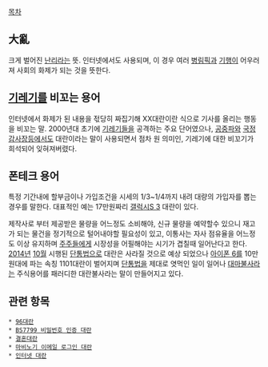 [[목차]]
== 大亂 ==
크게 벌어진 [[난리]]라는 뜻.
인터넷에서도 사용되며, 이 경우 여러 [[병림픽]]과 [[기행]]이 어우러져 사회의 화제가 되는 것을 뜻한다.
== [[기레기]]를 비꼬는 용어 ==
인터넷에서 화제가 된 내용을 젃당히 짜집기해 XX대란이란 식으로 기사를 올리는 행동을 비꼬는 말.
2000년대 초기에 [[기레기]]들을 공격하는 주요 단어였으나, [[공중파]]와 [[국정감사]]장등에서도 대란이라는 말이 사용되면서 점차 원 의미인, 기레기에 대한 비꼬기가 희석되어 잊혀져버렸다.
== 폰테크 용어 ==
특정 기간내에 할부금이나 가입조건을 시세의 1/3~1/4까지 내려 대량의 가입자를 뽑는 경우를 말한다.
대표적인 예는 17만원짜리 [[갤럭시S 3]] 대란이 있다.

제작사로 부터 제공받은 물량을 어느정도 소비해야, 신규 물량을 예약할수 있으니 재고가 되는 물건을 정기적으로 털어내야할 필요성이 있고, 이통사는 자사 점유율을 어느정도 이상 유지하며 [[주주]]들에게 시장성을 어필해야는 시기가 겹칠때 일어난다고 한다. [[2014년]] [[10월]] 시행된 [[단통법]]으로 대란은 사라질 것으로 예상 되었으나 [[아이폰 6]]를 10만원대에 파는 속칭 1101대란이 벌어지며 [[단통법]]을 제대로 엿먹인 일이 일어나 [[대마불사]]라는 주식용어를 패러디한 대란불사라는 말이 만들어지고 있다.

== 관련 항목 ==
 * [[96대란]]
 * [[BS7799 비밀번호 인증 대란]]
 * [[결혼대란]]
 * [[마비노기 이메일 로그인 대란]]
 * [[인터넷 대란]]
